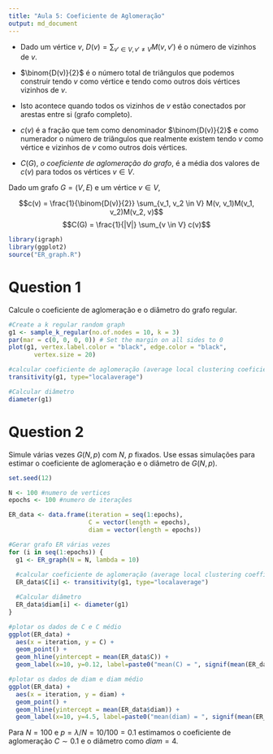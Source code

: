 ```yaml
---
title: "Aula 5: Coeficiente de Aglomeração"
output: md_document
---
```


- Dado um vértice $v$, $D(v) = \sum_{v' \in V, v' \neq V} M(v, v')$ é o número de vizinhos de $v$.

- $\binom{D(v)}{2}$ é o número total de triângulos que podemos construir
tendo $v$ como vértice e tendo como outros dois vértices vizinhos
de $v$.

- Isto acontece quando todos os vizinhos de $v$ estão conectados por arestas entre si (grafo completo).

- $c(v)$ é a fração que tem como denominador $\binom{D(v)}{2}$ e como
numerador o número de triângulos que realmente existem tendo $v$ como vértice e vizinhos de $v$ como outros dois vértices.

- $C(G)$, *o coeficiente de aglomeração do grafo*, é a média dos valores de $c(v)$ para todos os vértices $v \in V$.

Dado um grafo $G = (V, E)$ e um vértice $v \in V$,

$$c(v) = \frac{1}{\binom{D(v)}{2}} \sum_{v_1, v_2 \in V} M(v, v_1)M(v_1, v_2)M(v_2, v)$$
$$C(G) = \frac{1}{|V|} \sum_{v \in V} c(v)$$

```r
library(igraph)
library(ggplot2)
source("ER_graph.R")
```


# Question 1

Calcule o coeficiente de aglomeração e o diâmetro do grafo regular.

```r

#Create a k regular random graph
g1 <- sample_k_regular(no.of.nodes = 10, k = 3)
par(mar = c(0, 0, 0, 0)) # Set the margin on all sides to 0
plot(g1, vertex.label.color = "black", edge.color = "black", 
       vertex.size = 20)

#calcular coeficiente de aglomeração (average local clustering coeficient)
transitivity(g1, type="localaverage")

#Calcular diâmetro
diameter(g1)
```


# Question 2

Simule várias vezes $G(N, p)$ com $N$, $p$ fixados. Use essas simulações para estimar o coeficiente de aglomeração e o diâmetro de $G(N, p)$.

```r
set.seed(12)

N <- 100 #numero de vertices
epochs <- 100 #numero de iterações

ER_data <- data.frame(iteration = seq(1:epochs),
                      C = vector(length = epochs), 
                      diam = vector(length = epochs))

#Gerar grafo ER várias vezes
for (i in seq(1:epochs)) {
  g1 <- ER_graph(N = N, lambda = 10)
  
  #calcular coeficiente de aglomeração (average local clustering coefficient)
  ER_data$C[i] <- transitivity(g1, type="localaverage")

  #Calcular diâmetro
  ER_data$diam[i] <- diameter(g1)
}

#plotar os dados de C e C médio
ggplot(ER_data) +
  aes(x = iteration, y = C) +
  geom_point() +
  geom_hline(yintercept = mean(ER_data$C)) +
  geom_label(x=10, y=0.12, label=paste0("mean(C) = ", signif(mean(ER_data$C), digits = 2)))

#plotar os dados de diam e diam médio
ggplot(ER_data) +
  aes(x = iteration, y = diam) +
  geom_point() +
  geom_hline(yintercept = mean(ER_data$diam)) +
  geom_label(x=10, y=4.5, label=paste0("mean(diam) = ", signif(mean(ER_data$diam), digits = 2)))

```

Para $N = 100$ e $p = \lambda/N = 10/100 = 0.1$ estimamos o coeficiente de aglomeração $C \sim 0.1$ e o diâmetro como $diam = 4$. 
